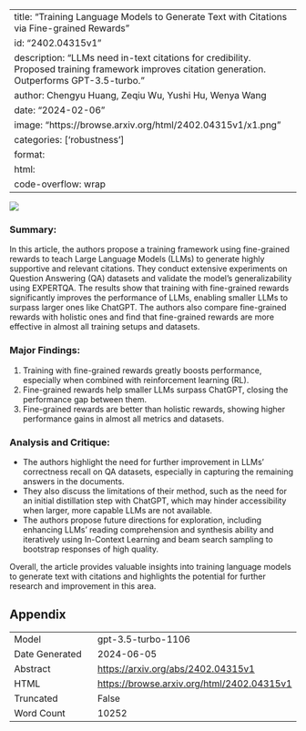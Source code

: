 
---
title: "Training Language Models to Generate Text with Citations via Fine-grained Rewards"
id: "2402.04315v1"
description: "LLMs need in-text citations for credibility. Proposed training framework improves citation generation. Outperforms GPT-3.5-turbo."
author: Chengyu Huang, Zeqiu Wu, Yushi Hu, Wenya Wang
date: "2024-02-06"
image: "https://browse.arxiv.org/html/2402.04315v1/x1.png"
categories: ['robustness']
format:
  html:
    code-overflow: wrap
---

![](https://browse.arxiv.org/html/2402.04315v1/x1.png)

### Summary:
In this article, the authors propose a training framework using fine-grained rewards to teach Large Language Models (LLMs) to generate highly supportive and relevant citations. They conduct extensive experiments on Question Answering (QA) datasets and validate the model’s generalizability using EXPERTQA. The results show that training with fine-grained rewards significantly improves the performance of LLMs, enabling smaller LLMs to surpass larger ones like ChatGPT. The authors also compare fine-grained rewards with holistic ones and find that fine-grained rewards are more effective in almost all training setups and datasets.

### Major Findings:
1. Training with fine-grained rewards greatly boosts performance, especially when combined with reinforcement learning (RL).
2. Fine-grained rewards help smaller LLMs surpass ChatGPT, closing the performance gap between them.
3. Fine-grained rewards are better than holistic rewards, showing higher performance gains in almost all metrics and datasets.

### Analysis and Critique:
- The authors highlight the need for further improvement in LLMs' correctness recall on QA datasets, especially in capturing the remaining answers in the documents.
- They also discuss the limitations of their method, such as the need for an initial distillation step with ChatGPT, which may hinder accessibility when larger, more capable LLMs are not available.
- The authors propose future directions for exploration, including enhancing LLMs’ reading comprehension and synthesis ability and iteratively using In-Context Learning and beam search sampling to bootstrap responses of high quality.

Overall, the article provides valuable insights into training language models to generate text with citations and highlights the potential for further research and improvement in this area.

## Appendix

|          |          |
|----------|----------|
| Model     | gpt-3.5-turbo-1106       |
| Date Generated     | 2024-06-05       |
| Abstract | [https://arxiv.org/abs/2402.04315v1](https://arxiv.org/abs/2402.04315v1)        |
| HTML     | [https://browse.arxiv.org/html/2402.04315v1](https://browse.arxiv.org/html/2402.04315v1)       |
| Truncated       | False       |
| Word Count       | 10252       |